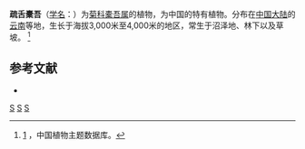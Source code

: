 {{Speciesbox 
| taxon = Ligularia oligonema
| authority = Hand.-Mazz.
}}

'''疏舌橐吾'''（[[学名|学名]]：{{lang|la|''Ligularia oligonema''}}）为[[菊科|菊科]][[橐吾属|橐吾属]]的植物，为中国的特有植物。分布在[[中国大陆|中国大陆]]的[[云南|云南]]等地，生长于海拔3,000米至4,000米的地区，常生于沼泽地、林下以及草坡。
<ref name="Ligularia oligonema">[http://www.plant.csdb.cn/taxonpage?sname=Ligularia%20oligonema] {{Wayback|url=http://www.plant.csdb.cn/taxonpage?sname=Ligularia%20oligonema |date=20160304141906 }}，中国植物主题数据库。</ref>

== 参考文献 ==
<div class="references-small">
* {{FRPS|疏舌橐吾}}
<references/>
</div>

{{Taxonbar|from=Q15231292}}

[[Category:橐吾属|S]]
[[Category:中國特有植物|S]]
[[Category:云南植物|S]]